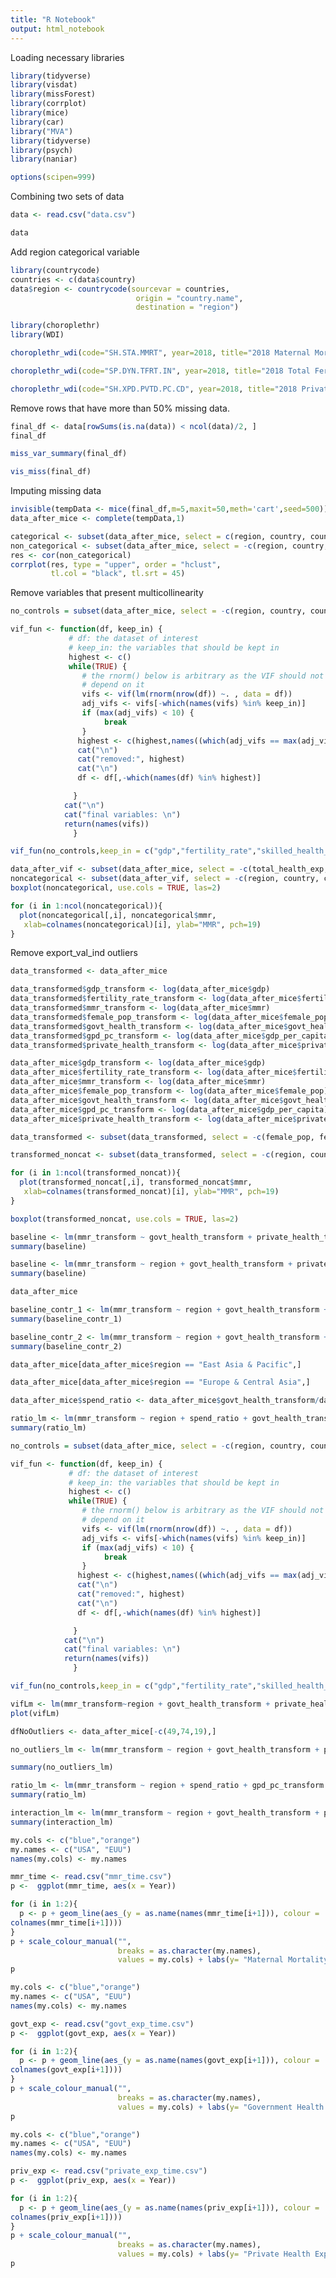 ```yaml
---
title: "R Notebook"
output: html_notebook
---
```


Loading necessary libraries
```r
library(tidyverse)
library(visdat)
library(missForest)
library(corrplot)
library(mice)
library(car)
library("MVA")
library(tidyverse)
library(psych)
library(naniar)

options(scipen=999)
```

Combining two sets of data
```r
data <- read.csv("data.csv")

data
```

Add region categorical variable
```r
library(countrycode)
countries <- c(data$country)
data$region <- countrycode(sourcevar = countries,
                            origin = "country.name",
                            destination = "region")
```

```r
library(choroplethr)
library(WDI) 

choroplethr_wdi(code="SH.STA.MMRT", year=2018, title="2018 Maternal Mortality Ratio", num_colors=9)
```
```r
choroplethr_wdi(code="SP.DYN.TFRT.IN", year=2018, title="2018 Total Fertility Rate", num_colors=9)

```
```r
choroplethr_wdi(code="SH.XPD.PVTD.PC.CD", year=2018, title="2018 Private Health Expenditure", num_colors=1)
```


Remove rows that have more than 50% missing data.
```r
final_df <- data[rowSums(is.na(data)) < ncol(data)/2, ]
final_df
```

```r
miss_var_summary(final_df)
```

```r
vis_miss(final_df)
```

Imputing missing data
```r
invisible(tempData <- mice(final_df,m=5,maxit=50,meth='cart',seed=500))
data_after_mice <- complete(tempData,1)
```


```r
categorical <- subset(data_after_mice, select = c(region, country, country_code))
non_categorical <- subset(data_after_mice, select = -c(region, country, country_code))
res <- cor(non_categorical)
corrplot(res, type = "upper", order = "hclust", 
         tl.col = "black", tl.srt = 45)
```
Remove variables that present multicollinearity
```r
no_controls = subset(data_after_mice, select = -c(region, country, country_code))

vif_fun <- function(df, keep_in) {
             # df: the dataset of interest
             # keep_in: the variables that should be kept in  
             highest <- c()
             while(TRUE) {
                # the rnorm() below is arbitrary as the VIF should not 
                # depend on it
                vifs <- vif(lm(rnorm(nrow(df)) ~. , data = df))
                adj_vifs <- vifs[-which(names(vifs) %in% keep_in)]
                if (max(adj_vifs) < 10) {
                     break
                }
               highest <- c(highest,names((which(adj_vifs == max(adj_vifs)))))
               cat("\n")
               cat("removed:", highest)
               cat("\n")
               df <- df[,-which(names(df) %in% highest)]

              }
            cat("\n")
            cat("final variables: \n")
            return(names(vifs))
              }

vif_fun(no_controls,keep_in = c("gdp","fertility_rate","skilled_health_staff","mmr"))
```

```r
data_after_vif <- subset(data_after_mice, select = -c(total_health_exp, oop_health_exp))
noncategorical <- subset(data_after_vif, select = -c(region, country, country_code))
boxplot(noncategorical, use.cols = TRUE, las=2)
```

```r
for (i in 1:ncol(noncategorical)){
  plot(noncategorical[,i], noncategorical$mmr,
   xlab=colnames(noncategorical)[i], ylab="MMR", pch=19)
}
```

Remove export_val_ind outliers
```r
data_transformed <- data_after_mice

data_transformed$gdp_transform <- log(data_after_mice$gdp)
data_transformed$fertility_rate_transform <- log(data_after_mice$fertility_rate)
data_transformed$mmr_transform <- log(data_after_mice$mmr)
data_transformed$female_pop_transform <- log(data_after_mice$female_pop)
data_transformed$govt_health_transform <- log(data_after_mice$govt_health_exp)
data_transformed$gpd_pc_transform <- log(data_after_mice$gdp_per_capita)
data_transformed$private_health_transform <- log(data_after_mice$private_health_exp)

data_after_mice$gdp_transform <- log(data_after_mice$gdp)
data_after_mice$fertility_rate_transform <- log(data_after_mice$fertility_rate)
data_after_mice$mmr_transform <- log(data_after_mice$mmr)
data_after_mice$female_pop_transform <- log(data_after_mice$female_pop)
data_after_mice$govt_health_transform <- log(data_after_mice$govt_health_exp)
data_after_mice$gpd_pc_transform <- log(data_after_mice$gdp_per_capita)
data_after_mice$private_health_transform <- log(data_after_mice$private_health_exp)

data_transformed <- subset(data_transformed, select = -c(female_pop, fertility_rate, mmr, gdp, govt_health_exp, gdp_per_capita, private_health_exp))
```

```r
transformed_noncat <- subset(data_transformed, select = -c(region, country, country_code))

for (i in 1:ncol(transformed_noncat)){
  plot(transformed_noncat[,i], transformed_noncat$mmr,
   xlab=colnames(transformed_noncat)[i], ylab="MMR", pch=19)
}
```

```r
boxplot(transformed_noncat, use.cols = TRUE, las=2)
```

```r
baseline <- lm(mmr_transform ~ govt_health_transform + private_health_transform, data = data_after_mice)
summary(baseline)
```

```r
baseline <- lm(mmr_transform ~ region + govt_health_transform + private_health_transform, data = data_after_mice)
summary(baseline)
```

```r
data_after_mice
```

```r
baseline_contr_1 <- lm(mmr_transform ~ region + govt_health_transform + private_health_transform + gpd_pc_transform + gdp_transform + rule_of_law + comp_educ + female_pop_transform + fertility_rate_transform + sab, data = data_after_mice)
summary(baseline_contr_1)
```

```r
baseline_contr_2 <- lm(mmr_transform ~ region + govt_health_transform + private_health_transform + gdp_transform + fertility_rate_transform + sab, data = data_after_mice)
summary(baseline_contr_2)
```
```r
data_after_mice[data_after_mice$region == "East Asia & Pacific",]

```

```r
data_after_mice[data_after_mice$region == "Europe & Central Asia",]

```

```r
data_after_mice$spend_ratio <- data_after_mice$govt_health_transform/data_after_mice$private_health_transform
```

```r
ratio_lm <- lm(mmr_transform ~ region + spend_ratio + govt_health_transform + private_health_transform + gdp_transform + fertility_rate_transform + sab, data = data_after_mice)
summary(ratio_lm)
```


```r
no_controls = subset(data_after_mice, select = -c(region, country, country_code))

vif_fun <- function(df, keep_in) {
             # df: the dataset of interest
             # keep_in: the variables that should be kept in  
             highest <- c()
             while(TRUE) {
                # the rnorm() below is arbitrary as the VIF should not 
                # depend on it
                vifs <- vif(lm(rnorm(nrow(df)) ~. , data = df))
                adj_vifs <- vifs[-which(names(vifs) %in% keep_in)]
                if (max(adj_vifs) < 10) {
                     break
                }
               highest <- c(highest,names((which(adj_vifs == max(adj_vifs)))))
               cat("\n")
               cat("removed:", highest)
               cat("\n")
               df <- df[,-which(names(df) %in% highest)]

              }
            cat("\n")
            cat("final variables: \n")
            return(names(vifs))
              }

vif_fun(no_controls,keep_in = c("gdp","fertility_rate","skilled_health_staff","mmr"))
```

```r
vifLm <- lm(mmr_transform~region + govt_health_transform + private_health_transform + gdp_transform + fertility_rate_transform + sab, data = data_after_mice)
plot(vifLm)

dfNoOutliers <- data_after_mice[-c(49,74,19),]
```
```r
no_outliers_lm <- lm(mmr_transform ~ region + govt_health_transform + private_health_transform + gdp_transform + fertility_rate_transform + sab, data = dfNoOutliers)

summary(no_outliers_lm)
```

```r
ratio_lm <- lm(mmr_transform ~ region + spend_ratio + gpd_pc_transform + gdp_transform + rule_of_law + comp_educ + female_pop_transform + fertility_rate_transform + sab, data = dfAfterVIF)
summary(ratio_lm)
```

```r
interaction_lm <- lm(mmr_transform ~ region + govt_health_transform + private_health_transform + gdp_transform + fertility_rate_transform + sab + region*govt_health_transform + region*private_health_transform, data = data_after_mice)
summary(interaction_lm)
```

```r
my.cols <- c("blue","orange")
my.names <- c("USA", "EUU")
names(my.cols) <- my.names

mmr_time <- read.csv("mmr_time.csv")
p <-  ggplot(mmr_time, aes(x = Year))

for (i in 1:2){
  p <- p + geom_line(aes_(y = as.name(names(mmr_time[i+1])), colour = 
colnames(mmr_time[i+1])))
}
p + scale_colour_manual("", 
                        breaks = as.character(my.names),
                        values = my.cols) + labs(y= "Maternal Mortality Ratio")
p
```

```r
my.cols <- c("blue","orange")
my.names <- c("USA", "EUU")
names(my.cols) <- my.names

govt_exp <- read.csv("govt_exp_time.csv")
p <-  ggplot(govt_exp, aes(x = Year))

for (i in 1:2){
  p <- p + geom_line(aes_(y = as.name(names(govt_exp[i+1])), colour = 
colnames(govt_exp[i+1])))
}
p + scale_colour_manual("", 
                        breaks = as.character(my.names),
                        values = my.cols) + labs(y= "Government Health Expenditure Per Capita (Current US $)")
p
```

```r
my.cols <- c("blue","orange")
my.names <- c("USA", "EUU")
names(my.cols) <- my.names

priv_exp <- read.csv("private_exp_time.csv")
p <-  ggplot(priv_exp, aes(x = Year))

for (i in 1:2){
  p <- p + geom_line(aes_(y = as.name(names(priv_exp[i+1])), colour = 
colnames(priv_exp[i+1])))
}
p + scale_colour_manual("", 
                        breaks = as.character(my.names),
                        values = my.cols) + labs(y= "Private Health Expenditure Per Capita (Current US $)")
p
```
